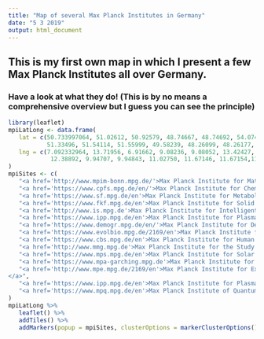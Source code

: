 ```yaml
---
title: "Map of several Max Planck Institutes in Germany"
date: "5 3 2019"
output: html_document
---
```


## This is my first own map in which I present a few Max Planck Institutes all over Germany.
### Have a look at what they do! (This is by no means a comprehensive overview but I guess you can see the principle)

```r
library(leaflet)
mpiLatLong <- data.frame(
   lat = c(50.733997064, 51.02612, 50.92579, 48.74667, 48.74692, 54.07410, 54.09382, 54.16017,
           51.33496, 51.54114, 51.55999, 49.58239, 48.26099, 48.26177, 48.26322, 48.25966),
   lng = c(7.092332964, 13.71956, 6.91662, 9.08236, 9.08052, 13.42427, 12.11087, 10.43392,
            12.38892, 9.94707, 9.94843, 11.02750, 11.67146, 11.67154,11.67190, 11.66672)
)
mpiSites <- c(
   "<a href='http://www.mpim-bonn.mpg.de/'>Max Planck Institute for Mathematics</a>",
   "<a href='https://www.cpfs.mpg.de/en/'>Max Planck Institute for Chemical Physics of Solids</a>",
   "<a href='https://www.sf.mpg.de/en'>Max Planck Institute for Metabolism Research</a>",
   "<a href='https://www.fkf.mpg.de/en'>Max Planck Institute for Solid State Research</a>",
   "<a href='http://www.is.mpg.de'>Max Planck Institute for Intelligent Systems Stuttgart</a>",
   "<a href='https://www.ipp.mpg.de/en'>Max Planck Institute for Plasma Physics</a>",
   "<a href='https://www.demogr.mpg.de/en/'>Max Planck Institute for Demographic Research</a>",
   "<a href='https://www.evolbio.mpg.de/2169/en'>Max Planck Institute for Evolutionary Biology</a>",
   "<a href='https://www.cbs.mpg.de/en'>Max Planck Institute for Human Cognitive and Brain Sciences</a>",
   "<a href='http://www.mmg.mpg.de'>Max Planck Institute for the Study of Religious and Ethnic Diversitys</a>",
   "<a href='https://www.mps.mpg.de/en'>Max Planck Institute for Solar System Research</a>",
   "<a href='https://www.mpa-garching.mpg.de'>Max Planck Institute for Astrophysics</a>",
   "<a href='http://www.mpe.mpg.de/2169/en'>Max Planck Institute for Extraterrestrial Physics
</a>",
   "<a href='https://www.ipp.mpg.de/en'>Max Planck Institute for Plasma Physics</a>",
   "<a href='https://www.mpq.mpg.de/en'>Max Planck Institute of Quantum Optics</a>"
)
mpiLatLong %>%
   leaflet() %>%
   addTiles() %>%
   addMarkers(popup = mpiSites, clusterOptions = markerClusterOptions())
```




